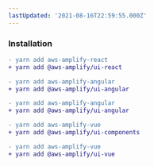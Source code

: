 ```yaml
---
lastUpdated: '2021-08-16T22:59:55.000Z'
---
```

### Installation

<FilterContent framework="react">

```diff
- yarn add aws-amplify-react
+ yarn add @aws-amplify/ui-react
```
</FilterContent>
<FilterContent framework="angular">

```diff
- yarn add aws-amplify-angular
+ yarn add @aws-amplify/ui-angular
```
</FilterContent>
<FilterContent framework="ionic">

```diff
- yarn add aws-amplify-angular
+ yarn add @aws-amplify/ui-angular
```
</FilterContent>
<FilterContent framework="vue">

<BlockSwitcher>
<Block name="Vue 3">

```diff
- yarn add aws-amplify-vue
+ yarn add @aws-amplify/ui-components
```

</Block>
<Block name="Vue 2">

```diff
- yarn add aws-amplify-vue
+ yarn add @aws-amplify/ui-vue
```

</Block>
</BlockSwitcher>

</FilterContent>
